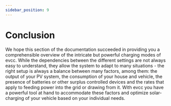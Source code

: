 ```yaml
---
sidebar_position: 9
---
```


# Conclusion

We hope this section of the documentation succeeded in providing you a comprehensible overview of the intricate but powerful charging modes of evcc. While the dependencies between the different settings are not always easy to understand, they allow the system to adapt to many situations - the right setup is always a balance between many factors, among them: the output of your PV system, the consumption of your house and vehicle, the presence of batteries or other surplus controlled devices and the rates that apply to feeding power into the grid or drawing from it. With evcc you have a powerful tool at hand to accommodate these factors and optimize solar-charging of your vehicle based on your individual needs.
